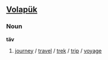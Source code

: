 ==[[Volapük]]==
===Noun===
'''täv'''

#  [[journey]] / [[travel]] / [[trek]] / [[trip]] / [[voyage]]